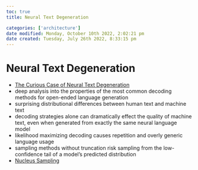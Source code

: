 ```yaml
---
toc: true
title: Neural Text Degeneration

categories: ['architecture']
date modified: Monday, October 10th 2022, 2:02:21 pm
date created: Tuesday, July 26th 2022, 8:33:15 pm
---
```


# Neural Text Degeneration
- [The Curious Case of Neural Text Degeneration](https://arxiv.org/abs/1904.09751)
- deep analysis into the properties of the most common decoding methods for open-ended language generation
- surprising distributional differences between human text and machine text
- decoding strategies alone can dramatically effect the quality of machine text, even when generated from exactly the same neural language model
- likelihood maximizing decoding causes repetition and overly generic language usage
- sampling methods without truncation risk sampling from the low-confidence tail of a model’s predicted distribution
- [Nucleus Sampling](Nucleus%20Sampling.qmd)



